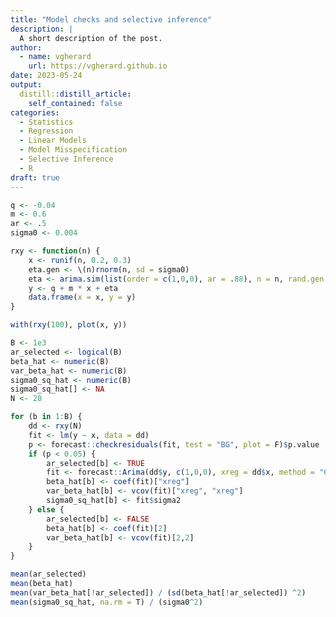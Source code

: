 ```yaml
---
title: "Model checks and selective inference"
description: |
  A short description of the post.
author:
  - name: vgherard
    url: https://vgherard.github.io
date: 2023-05-24
output:
  distill::distill_article:
    self_contained: false
categories: 
  - Statistics
  - Regression
  - Linear Models
  - Model Misspecification
  - Selective Inference
  - R
draft: true
---
```


```r
q <- -0.04
m <- 0.6
ar <- .5
sigma0 <- 0.004

rxy <- function(n) {
	x <- runif(n, 0.2, 0.3)
	eta.gen <- \(n)rnorm(n, sd = sigma0)
	eta <- arima.sim(list(order = c(1,0,0), ar = .88), n = n, rand.gen = eta.gen)
	y <- q + m * x + eta
	data.frame(x = x, y = y)
}
```

```r
with(rxy(100), plot(x, y))
```
```r
B <- 1e3
ar_selected <- logical(B)
beta_hat <- numeric(B)
var_beta_hat <- numeric(B)
sigma0_sq_hat <- numeric(B)
sigma0_sq_hat[] <- NA
N <- 20

for (b in 1:B) {
	dd <- rxy(N)
	fit <- lm(y ~ x, data = dd)
	p <- forecast::checkresiduals(fit, test = "BG", plot = F)$p.value
	if (p < 0.05) {
		ar_selected[b] <- TRUE
		fit <- forecast::Arima(dd$y, c(1,0,0), xreg = dd$x, method = "CSS")
		beta_hat[b] <- coef(fit)["xreg"]
		var_beta_hat[b] <- vcov(fit)["xreg", "xreg"]
		sigma0_sq_hat[b] <- fit$sigma2
	} else {
		ar_selected[b] <- FALSE
		beta_hat[b] <- coef(fit)[2]
		var_beta_hat[b] <- vcov(fit)[2,2]
	}
}

mean(ar_selected)
mean(beta_hat)
mean(var_beta_hat[!ar_selected]) / (sd(beta_hat[!ar_selected]) ^2)
mean(sigma0_sq_hat, na.rm = T) / (sigma0^2)
```

